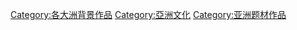 [[Category:各大洲背景作品|Category:各大洲背景作品]]
[[Category:亞洲文化|Category:亞洲文化]]
[[Category:亚洲题材作品|Category:亚洲题材作品]]